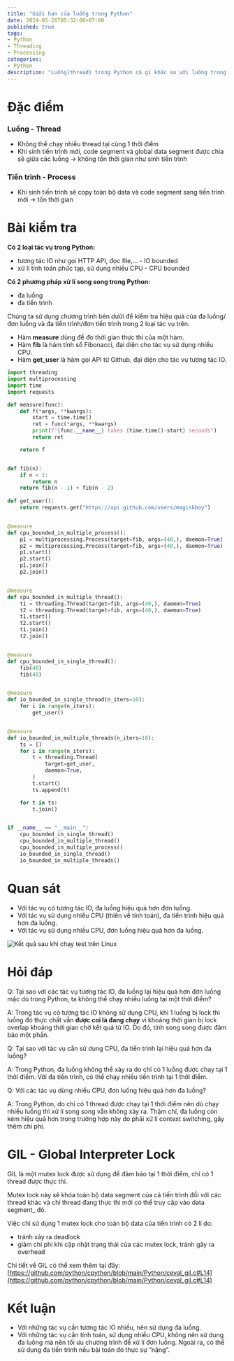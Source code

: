 ```yaml
---
title: "Giới hạn của luồng trong Python"
date: 2024-05-26T05:32:00+07:00
published: true
tags:
- Python
- Threading
- Processing
categories:
- Python
description: "Luồng(thread) trong Python có gì khác so với luồng trong các ngôn ngữ lập trình khác? GIL là gì? Có phải sử dụng đa luồng, đa tiến trình sẽ luôn hiệu quả hơn đơn luồng, đơn tiến trình không? Trong bài viết này, mình sẽ chia sẻ về giới hạn của luồng trong Python và đưa ra lời khuyên trong trường hợp nào thì dùng đa luồng, đa tiến trình hay chỉ cần dùng đơn luồng." 
---
```


# Đặc điểm

### Luồng - Thread

- Không thể chạy nhiều thread tại cùng 1 thời điểm
- Khi sinh tiến trình mới, code segment và global data segment được chia sẽ giữa các luồng → không tốn thời gian như sinh tiến trình

### Tiến trình - Process

- Khi sinh tiến trình sẽ copy toàn bộ data và code segment sang tiến trình mới → tốn thời gian

# Bài kiểm tra

**Có 2 loại tác vụ trong Python:**

- tương tác IO như gọi HTTP API, đọc file,… - IO bounded
- xử lí tính toán phức tạp, sử dụng nhiều CPU - CPU bounded

**Có 2 phương pháp xử lí song song trong Python:**

- đa luồng
- đa tiến trình

Chúng ta sử dụng chương trình bên dưứi để kiểm tra hiệu quả của đa luồng/đơn luồng và đa tiến trình/đơn tiến trình trong 2 loại tác vụ trên.

- Hàm **measure** dùng để đo thời gian thực thi của một hàm.
- Hàm **fib** là hàm tính số Fibonacci, đại diện cho tác vụ sử dụng nhiều CPU.
- Hàm **get_user** là hàm gọi API từ Github, đại diện cho tác vụ tương tác IO.

```python
import threading
import multiprocessing
import time
import requests

def measure(func):
    def f(*args, **kwargs):
        start = time.time()
        ret = func(*args, **kwargs)
        print(f"{func.__name__} takes {time.time()-start} seconds")
        return ret

    return f


def fib(n):
    if n < 2:
        return n
    return fib(n - 1) + fib(n - 2)
    
def get_user():
    return requests.get("https://api.github.com/users/magiskboy")


@measure
def cpu_bounded_in_multiple_process():
    p1 = multiprocessing.Process(target=fib, args=(40,), daemon=True)
    p2 = multiprocessing.Process(target=fib, args=(40,), daemon=True)
    p1.start()
    p2.start()
    p1.join()
    p2.join()


@measure
def cpu_bounded_in_multiple_thread():
    t1 = threading.Thread(target=fib, args=(40,), daemon=True)
    t2 = threading.Thread(target=fib, args=(40,), daemon=True)
    t1.start()
    t2.start()
    t1.join()
    t2.join()


@measure
def cpu_bounded_in_single_thread():
    fib(40)
    fib(40)


@measure
def io_bounded_in_single_thread(n_iters=10):
    for i in range(n_iters):
        get_user()


@measure
def io_bounded_in_multiple_threads(n_iters=10):
    ts = []
    for i in range(n_iters):
        t = threading.Thread(
            target=get_user,
            daemon=True,
        )
        t.start()
        ts.append(t)

    for t in ts:
        t.join()


if __name__ == "__main__":
    cpu_bounded_in_single_thread()
    cpu_bounded_in_multiple_thread()
    cpu_bounded_in_multiple_process()
    io_bounded_in_single_thread()
    io_bounded_in_multiple_threads()
```

# Quan sát

- Với tác vụ có tương tác IO, đa luồng hiệu quả hơn đơn luồng.
- Với tác vụ sử dụng nhiều CPU (thiên về tính toán), đa tiến trình hiệu quả hơn đa luồng.
- Với tác vụ sử dụng nhiều CPU, đơn luồng hiệu quả hơn đa luồng.

<Image 
  src="/images/result-of-benchmark.png"
  title="Kết quả sau khi chạy test trên Linux"
  width={999}
  height={246}
/>

# Hỏi đáp

Q: Tại sao với các tác vụ tương tác IO, đa luồng lại hiệu quả hơn đơn luồng mặc dù trong Python, ta không thể chạy nhiều luồng tại một thời điểm?

A: Trong tác vụ có tương tác IO không sử dụng CPU, khi 1 luồng bị lock thì luồng đó thực chất vẫn **được coi là đang chạy** vì khoảng thời gian bị lock overlap khoảng thời gian chờ kết quả từ IO. Do đó, tính song song được đảm bảo một phần.

Q: Tại sao với tác vụ cần sử dụng CPU, đa tiến trình lại hiệu quả hơn đa luồng?

A: Trong Python, đa luồng không thể xảy ra do chỉ có 1 luồng được chạy tại 1 thời điểm. Với đa tiến trình, có thể chạy nhiều tiến trình tại 1 thời điểm.

Q: Với các tác vụ dùng nhiều CPU, đơn luồng hiệu quả hơn đa luồng?

A: Trong Python, do chỉ có 1 thread được chạy tại 1 thời điểm nên dù chạy nhiều luồng thì xử lí song song vẫn không xảy ra. Thậm chí, đa luồng còn kém hiệu quả hơn trong trường hợp này do phải xử lí context switching, gây thêm chi phí.

# GIL - Global Interpreter Lock

GIL là một mutex lock được sử dụng để đảm bảo tại 1 thời điểm, chỉ có 1 thread được thực thi.

Mutex lock này sẽ khóa toàn bộ data segment của cả tiến trình đối với các thread khác và chỉ thread đang thực thi mới có thể truy cập vào data segment_ đó.

Việc chỉ sử dụng 1 mutex lock cho toàn bộ data của tiến trình có 2 lí do:

- tránh xảy ra deadlock
- giảm chi phí khi cập nhật trạng thái của các mutex lock, tránh gây ra overhead

Chi tiết về GIL có thể xem thêm tại đây: [https://github.com/python/cpython/blob/main/Python/ceval_gil.c#L14](https://github.com/python/cpython/blob/main/Python/ceval_gil.c#L14)

# Kết luận

- Với những tác vụ cần tương tác IO nhiều, nên sử dụng đa luồng.
- Với những tác vụ cần tính toán, sử dụng nhiều CPU, không nên sử dụng đa luồng mà nên tối ưu chương trình để xử lí đơn luồng. Ngoài ra, có thể sử dụng đa tiến trình nếu bài toán đó thực sự “nặng”.